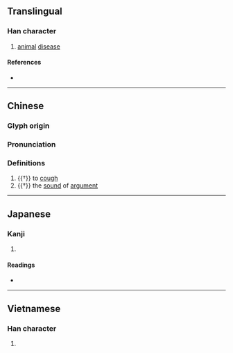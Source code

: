 {{character info}}
==Translingual==

===Han character===
{{Han char|rn=30|rad=口|as=08|sn=11|four=|canj=RJCM|ids=⿰口空}}

# [[animal]] [[disease]]

====References====
* {{Han ref|kx=0195.060|dkj=03810|dj=0416.070|hdz=10646.070|uh=554C|ud=21836}}

----

==Chinese==
{{zh-forms}}

===Glyph origin===
{{Han etym}}

===Pronunciation===
{{zh-pron
|m=xiāng,qiāng
|c=hong1
|mc=y
|oc=y
|cat=v,n
}}

===Definitions===
{{zh-hanzi}}

# {{†}} to [[cough]]
# {{†}} the [[sound]] of [[argument]]

----

==Japanese==

===Kanji===
{{ja-kanji|grade=|rs=口08}}

# {{rfdef|ja|sort=口08}}

====Readings====
* {{ja-readings
|goon=こう
|kanon=こう
|kun=しか-る
}}

----

==Vietnamese==

===Han character===
{{vi-readings|reading=hòng|rs=口08}}

# {{rfdef|vi|sort=口08}}